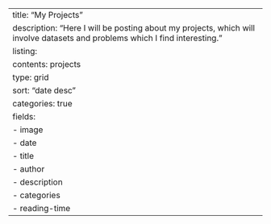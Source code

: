 ---
title: "My Projects"
description: "Here I will be posting about my projects, which will involve datasets and problems which I find interesting."
listing: 
  contents: projects
  type: grid
  sort: "date desc" 
  categories: true 
  fields: 
    - image
    - date
    - title
    - author
    - description
    - categories
    - reading-time
---